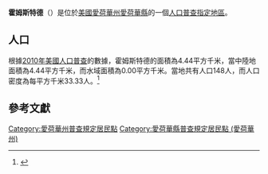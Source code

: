 {{noteTA
|G1=USState
|G2=地名
|G3=Unit
}}
{{Infobox settlement
|official_name            = 霍姆斯特德
|native_name = Homestead
|settlement_type          = [[人口普查指定地區|人口普查指定地區]]
|image_skyline            = 
|imagesize                = 
|image_map                = 
|mapsize                  = 
|pushpin_map              = USA Iowa 
|pushpin_label            = 霍姆斯特德
|pushpin_label_position   = top
|pushpin_map_caption      = 霍姆斯特德在愛荷華州的位置
|subdivision_type         = [[世界政區索引|國家]]
|subdivision_type1        = [[美国州份|州份]]
|subdivision_type2        = [[愛荷華州行政区划|縣]]
|subdivision_name         = [[美国|美国]]
|subdivision_name1        = [[愛荷華州|愛荷華州]]
|subdivision_name2        = [[愛荷華縣_(愛荷華州)|愛荷華縣]]
|elevation_ft             = 859
|elevation_m              = 260
|timezone                 = [[北美中部时区|北美中部时区]]
|area_total_km2           = 4.44
|area_land_km2            = 4.44
|area_water_km2           = 0.00
|area_total_sq_mi         = 
|area_land_sq_mi          = 
|area_water_sq_mi         = 
|population_as_of         = [[2010年美國人口普查|2010]]
|population_footnotes     = 
|population_total         = 148
|population_density_km2   = auto
|population_density_sq_mi = auto
|utc_offset               = -6
|coordinates              = {{coord|41|45|34|N|91|52|02|W|display=inline,title}}
| coor_pinpoint           = 
| coordinates_footnotes   = 
|timezone_DST             = CDT
|utc_offset_DST           = -5
|postal_code_type         = [[美國郵區編號|郵區編號]]
|postal_code              = 52236
|area_code                = {{link-en|电话区号319|Area code 319|319}}
|blank_name = [[地名信息系统|GNIS ID]]
|blank_info = 457596<ref name="GNIS">{{cite gnis|457596|Homestead}}</ref>
}}
'''霍姆斯特德'''（{{lang-en|Homestead}}）是位於[[美國|美國]][[愛荷華州|愛荷華州]][[愛荷華縣_(愛荷華州)|愛荷華縣]]的一個[[人口普查指定地區|人口普查指定地區]]。

== 人口 ==
根據[[2010年美國人口普查|2010年美國人口普查]]的數據，霍姆斯特德的面積為4.44平方千米，當中陸地面積為4.44平方千米，而水域面積為0.00平方千米。當地共有人口148人，而人口密度為每平方千米33.33人。<ref name="GR8">{{cite web|url=http://factfinder2.census.gov|publisher=[[美国人口调查局|美国人口调查局]]|accessdate=2011-05-14|title=American FactFinder}}</ref>

== 參考文獻 ==
{{reflist}}

{{愛荷華縣 (愛荷華州)}}

{{DEFAULTSORT:Homestead, Iowa}}
[[Category:愛荷華州普查規定居民點|Category:愛荷華州普查規定居民點]]
[[Category:愛荷華縣普查規定居民點_(愛荷華州)|Category:愛荷華縣普查規定居民點 (愛荷華州)]]

{{Iowa-geo-stub}}